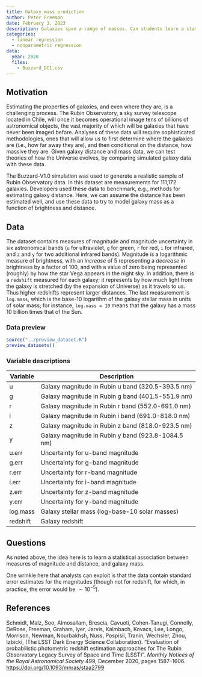 ```yaml
---
title: Galaxy mass prediction
author: Peter Freeman
date: February 3, 2023
description: Galaxies span a range of masses. Can students learn a statistical model that associates a galaxy's mass with its brightness as measured at six wavelengths along with an estimate of its distance from the Earth?
categories:
  - linear regression
  - nonparametric regression
data:
  year: 2020
  files:
    - Buzzard_DC1.csv
---
```


## Motivation

Estimating the properties of galaxies, and even where they are, is a challenging process. The Rubin Observatory, a sky survey telescope located in Chile, will once it becomes operational image tens of billions of astronomical objects, the vast majority of which will be galaxies that have never been imaged before. Analyses of these data will require sophisticated methodologies, ones that will allow us to first determine where the galaxies are (i.e., how far away they are), and then conditional on the distance, how massive they are. Given galaxy distance and mass data, we can test theories of how the Universe evolves, by comparing simulated galaxy data with these data.

The Buzzard-V1.0 simulation was used to generate a realistic sample of Rubin Observatory data. In this dataset are measurements for 111,172 galaxies. Developers used these data to benchmark, e.g., methods for estimating galaxy distance. Here, we can assume the distance has been estimated well, and use these data to try to model galaxy mass as a function of brightness and distance.

## Data

The dataset contains measures of magnitude and magnitude uncertainty in six astronomical bands (`u` for ultraviolet, `g` for green, `r` for red, `i` for infrared, and `z` and `y` for two additional infrared bands). Magnitude is a logarithmic measure of brightness, with an *increase* of 5 representing a *decrease* in brightness by a factor of 100, and with a value of zero being represented (roughly) by how the star Vega appears in the night sky. In addition, there is a `redshift` measured for each galaxy; it represents by how much light from the galaxy is stretched (by the expansion of Universe) as it travels to us. Thus higher redshifts represent larger distances. The last measurement is `log.mass`, which is the base-10 logarithm of the galaxy stellar mass in units of solar mass; for instance, `log.mass = 10` means that the galaxy has a mass 10 billion times that of the Sun.

### Data preview

```r
source("../preview_dataset.R")
preview_datasets()
```

### Variable descriptions

| Variable | Description |
| -------- | ----------- |
| u | Galaxy magnitude in Rubin u band (320.5-393.5 nm) |
| g | Galaxy magnitude in Rubin g band (401.5-551.9 nm) |
| r | Galaxy magnitude in Rubin r band (552.0-691.0 nm) |
| i | Galaxy magnitude in Rubin i band (691.0-818.0 nm) |
| z | Galaxy magnitude in Rubin z band (818.0-923.5 nm) |
| y | Galaxy magnitude in Rubin y band (923.8-1084.5 nm) |
| u.err | Uncertainty for u-band magnitude |
| g.err | Uncertainty for g-band magnitude |
| r.err | Uncertainty for r-band magnitude |
| i.err | Uncertainty for i-band magnitude |
| z.err | Uncertainty for z-band magnitude |
| y.err | Uncertainty for y-band magnitude |
| log.mass | Galaxy stellar mass (log-base-10 solar masses) |
| redshift | Galaxy redshift |

## Questions

As noted above, the idea here is to learn a statistical association between measures of magnitude and distance, and galaxy mass.

One wrinkle here that analysts can exploit is that the data contain standard error estimates for the magnitudes (though not for redshift, for which, in practice, the error would be $\sim 10^{-5}$).

## References

Schmidt, Malz, Soo, Almosallam, Brescia, Cavuoti, Cohen-Tanugi, Connolly,
DeRose, Freeman, Graham, Iyer, Jarvis, Kalmbach, Kovacs, Lee, Longo, Morrison,
Newman, Nourbakhsh, Nuss, Pospisil, Tranin, Wechsler, Zhou, Izbicki, (The LSST
Dark Energy Science Collaboration). "Evaluation of probabilistic photometric
redshift estimation approaches for The Rubin Observatory Legacy Survey of Space
and Time (LSST)". *Monthly Notices of the Royal Astronomical Society* 499,
December 2020, pages 1587–1606. <https://doi.org/10.1093/mnras/staa2799>
